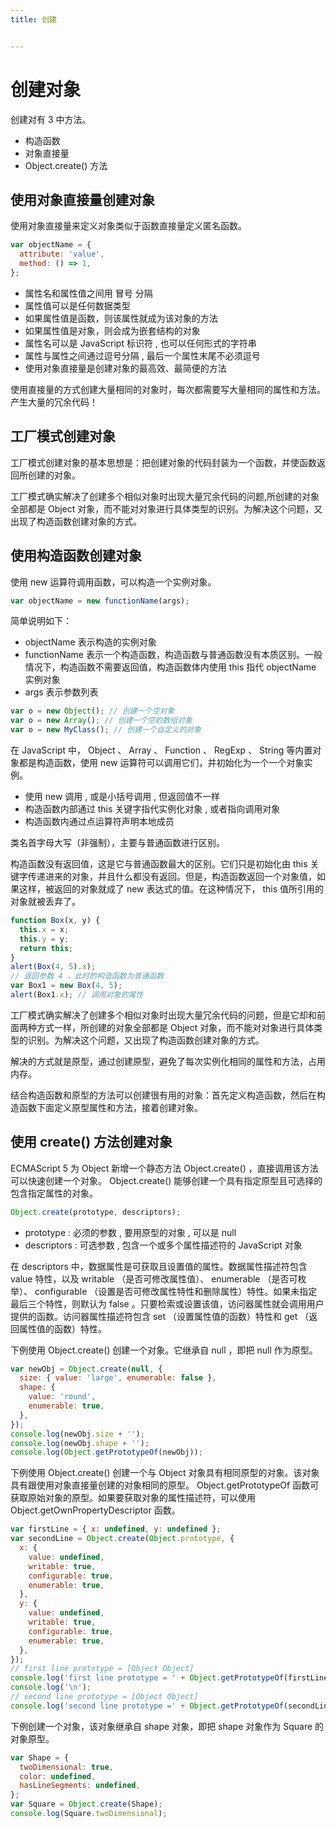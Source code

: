 ```yaml
---
title: 创建


---
```


# 创建对象

创建对有 3 中方法。

- 构造函数
- 对象直接量
- Object.create() 方法

## 使用对象直接量创建对象

使用对象直接量来定义对象类似于函数直接量定义匿名函数。

```js
var objectName = {
  attribute: 'value',
  method: () => 1,
};
```

- 属性名和属性值之间用 冒号 分隔
- 属性值可以是任何数据类型
- 如果属性值是函数，则该属性就成为该对象的方法
- 如果属性值是对象，则会成为嵌套结构的对象
- 属性名可以是 JavaScript 标识符 , 也可以任何形式的字符串
- 属性与属性之间通过逗号分隔 , 最后一个属性末尾不必须逗号
- 使用对象直接量是创建对象的最高效、最简便的方法

使用直接量的方式创建大量相同的对象时，每次都需要写大量相同的属性和方法。产生大量的冗余代码！

## 工厂模式创建对象

工厂模式创建对象的基本思想是：把创建对象的代码封装为一个函数，并使函数返回所创建的对象。

工厂模式确实解决了创建多个相似对象时出现大量冗余代码的问题,所创建的对象全部都是 Object 对象，而不能对对象进行具体类型的识别。为解决这个问题，又出现了构造函数创建对象的方式。

## 使用构造函数创建对象

使用 new 运算符调用函数，可以构造一个实例对象。

```js
var objectName = new functionName(args);
```

简单说明如下：

- objectName 表示构造的实例对象
- functionName 表示一个构造函数，构造函数与普通函数没有本质区别。一般情况下，构造函数不需要返回值，构造函数体内使用 this 指代 objectName 实例对象
- args 表示参数列表

```js
var o = new Object(); // 创建一个空对象
var o = new Array(); // 创建一个空的数组对象
var o = new MyClass(); // 创建一个自定义的对象
```

在 JavaScript 中， Object 、 Array 、 Function 、 RegExp 、 String 等内置对象都是构造函数，使用 new 运算符可以调用它们，并初始化为一个一个对象实例。

- 使用 new 调用 , 或是小括号调用 , 但返回值不一样
- 构造函数内部通过 this 关键字指代实例化对象 , 或者指向调用对象
- 构造函数内通过点运算符声明本地成员

类名首字母大写（非强制），主要与普通函数进行区别。

构造函数没有返回值，这是它与普通函数最大的区别。它们只是初始化由 this 关键字传递进来的对象，并且什么都没有返回。但是，构造函数返回一个对象值，如果这样，被返回的对象就成了 new 表达式的值。在这种情况下， this
值所引用的对象就被丢弃了。

```js
function Box(x, y) {
  this.x = x;
  this.y = y;
  return this;
}
alert(Box(4, 5).x);
// 返回参数 4 ，此时的构造函数为普通函数
var Box1 = new Box(4, 5);
alert(Box1.x); // 调用对象的属性
```

工厂模式确实解决了创建多个相似对象时出现大量冗余代码的问题，但是它却和前面两种方式一样，所创建的对象全部都是 Object 对象，而不能对对象进行具体类型的识别。为解决这个问题，又出现了构造函数创建对象的方式。

解决的方式就是原型，通过创建原型，避免了每次实例化相同的属性和方法，占用内存。

结合构造函数和原型的方法可以创建很有用的对象：首先定义构造函数，然后在构造函数下面定义原型属性和方法，接着创建对象。

## 使用 create() 方法创建对象

ECMAScript 5 为 Object 新增一个静态方法 Object.create() ，直接调用该方法可以快速创建一个对象。 Object.create() 能够创建一个具有指定原型且可选择的包含指定属性的对象。

```js
Object.create(prototype, descriptors);
```

- prototype : 必须的参数 , 要用原型的对象 , 可以是 null
- descriptors : 可选参数 , 包含一个或多个属性描述符的 JavaScript 对象

在 descriptors 中，数据属性是可获取且设置值的属性。数据属性描述符包含 value 特性，以及 writable （是否可修改属性值）、 enumerable （是否可枚举）、 configurable （设置是否可修改属性特性和删除属性）特性。如果未指定最后三个特性，则默认为 false 。只要检索或设置该值，访问器属性就会调用用户提供的函数。访问器属性描述符包含 set （设置属性值的函数）特性和 get （返回属性值的函数）特性。

下例使用 Object.create() 创建一个对象。它继承自 null ，即把 null 作为原型。

```js
var newObj = Object.create(null, {
  size: { value: 'large', enumerable: false },
  shape: {
    value: 'round',
    enumerable: true,
  },
});
console.log(newObj.size + '');
console.log(newObj.shape + '');
console.log(Object.getPrototypeOf(newObj));
```

下例使用 Object.create() 创建一个与 Object 对象具有相同原型的对象。该对象具有跟使用对象直接量创建的对象相同的原型。 Object.getPrototypeOf 函数可获取原始对象的原型。如果要获取对象的属性描述符，可以使用 Object.getOwnPropertyDescriptor 函数。

```js
var firstLine = { x: undefined, y: undefined };
var secondLine = Object.create(Object.prototype, {
  x: {
    value: undefined,
    writable: true,
    configurable: true,
    enumerable: true,
  },
  y: {
    value: undefined,
    writable: true,
    configurable: true,
    enumerable: true,
  },
});
// first line prototype = [Object Object]
console.log('first line prototype = ' + Object.getPrototypeOf(firstLine));
console.log('\n');
// second line prototype = [Object Object]
console.log('second line prototype =' + Object.getPrototypeOf(secondLine));
```

下例创建一个对象，该对象继承自 shape 对象，即把 shape 对象作为 Square 的对象原型。

```js
var Shape = {
  twoDimensional: true,
  color: undefined,
  hasLineSegments: undefined,
};
var Square = Object.create(Shape);
console.log(Square.twoDimensional);
```

            